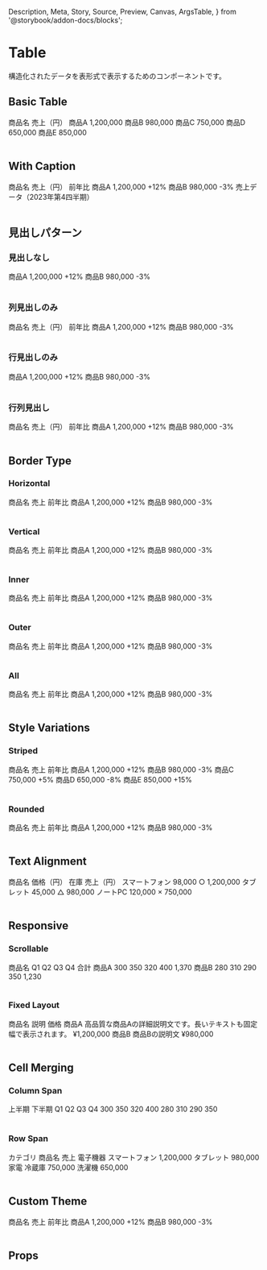   Description,
  Meta,
  Story,
  Source,
  Preview,
  Canvas,
  ArgsTable,
} from '@storybook/addon-docs/blocks';

# Table

<Meta title="Table" component={Table} />

構造化されたデータを表形式で表示するためのコンポーネントです。

## Basic Table

<Canvas>
  <Story name="Basic">
    <Table striped>
      <Table.Header>
        <Table.Row>
          <Table.Head>商品名</Table.Head>
          <Table.Head>売上（円）</Table.Head>
        </Table.Row>
      </Table.Header>
      <Table.Body>
        <Table.Row>
          <Table.Cell>商品A</Table.Cell>
          <Table.Cell>1,200,000</Table.Cell>
        </Table.Row>
        <Table.Row>
          <Table.Cell>商品B</Table.Cell>
          <Table.Cell>980,000</Table.Cell>
        </Table.Row>
        <Table.Row>
          <Table.Cell>商品C</Table.Cell>
          <Table.Cell>750,000</Table.Cell>
        </Table.Row>
        <Table.Row>
          <Table.Cell>商品D</Table.Cell>
          <Table.Cell>650,000</Table.Cell>
        </Table.Row>
        <Table.Row>
          <Table.Cell>商品E</Table.Cell>
          <Table.Cell>850,000</Table.Cell>
        </Table.Row>
      </Table.Body>
    </Table>
  </Story>
</Canvas>

## With Caption

<Canvas>
  <Story name="With Caption">
    <Table borderPattern="horizontal">
      <Table.Header>
        <Table.Row>
          <Table.Head>商品名</Table.Head>
          <Table.Head align="right">売上（円）</Table.Head>
          <Table.Head align="center">前年比</Table.Head>
        </Table.Row>
      </Table.Header>
      <Table.Body>
        <Table.Row>
          <Table.Head scope="row">商品A</Table.Head>
          <Table.Cell align="right">1,200,000</Table.Cell>
          <Table.Cell align="center">+12%</Table.Cell>
        </Table.Row>
        <Table.Row>
          <Table.Head scope="row">商品B</Table.Head>
          <Table.Cell align="right">980,000</Table.Cell>
          <Table.Cell align="center">-3%</Table.Cell>
        </Table.Row>
      </Table.Body>
      <Table.Caption>売上データ（2023年第4四半期）</Table.Caption>
    </Table>
  </Story>
</Canvas>

## 見出しパターン

### 見出しなし

<Canvas>
  <Story name="No Headers">
    <Table borderPattern="horizontal">
      <Table.Body>
        <Table.Row>
          <Table.Cell>商品A</Table.Cell>
          <Table.Cell>1,200,000</Table.Cell>
          <Table.Cell>+12%</Table.Cell>
        </Table.Row>
        <Table.Row>
          <Table.Cell>商品B</Table.Cell>
          <Table.Cell>980,000</Table.Cell>
          <Table.Cell>-3%</Table.Cell>
        </Table.Row>
      </Table.Body>
    </Table>
  </Story>
</Canvas>

### 列見出しのみ

<Canvas>
  <Story name="Column Headers Only">
    <Table borderPattern="horizontal">
      <Table.Header>
        <Table.Row>
          <Table.Head>商品名</Table.Head>
          <Table.Head align="right">売上（円）</Table.Head>
          <Table.Head align="center">前年比</Table.Head>
        </Table.Row>
      </Table.Header>
      <Table.Body>
        <Table.Row>
          <Table.Cell>商品A</Table.Cell>
          <Table.Cell align="right">1,200,000</Table.Cell>
          <Table.Cell align="center">+12%</Table.Cell>
        </Table.Row>
        <Table.Row>
          <Table.Cell>商品B</Table.Cell>
          <Table.Cell align="right">980,000</Table.Cell>
          <Table.Cell align="center">-3%</Table.Cell>
        </Table.Row>
      </Table.Body>
    </Table>
  </Story>
</Canvas>

### 行見出しのみ

<Canvas>
  <Story name="Row Headers Only">
    <Table borderPattern="horizontal">
      <Table.Body>
        <Table.Row>
          <Table.Head scope="row">商品A</Table.Head>
          <Table.Cell>1,200,000</Table.Cell>
          <Table.Cell>+12%</Table.Cell>
        </Table.Row>
        <Table.Row>
          <Table.Head scope="row">商品B</Table.Head>
          <Table.Cell>980,000</Table.Cell>
          <Table.Cell>-3%</Table.Cell>
        </Table.Row>
      </Table.Body>
    </Table>
  </Story>
</Canvas>

### 行列見出し

<Canvas>
  <Story name="Row and Column Headers">
    <Table borderPattern="horizontal">
      <Table.Header>
        <Table.Row>
          <Table.Head>商品名</Table.Head>
          <Table.Head align="right">売上（円）</Table.Head>
          <Table.Head align="center">前年比</Table.Head>
        </Table.Row>
      </Table.Header>
      <Table.Body>
        <Table.Row>
          <Table.Head scope="row">商品A</Table.Head>
          <Table.Cell align="right">1,200,000</Table.Cell>
          <Table.Cell align="center">+12%</Table.Cell>
        </Table.Row>
        <Table.Row>
          <Table.Head scope="row">商品B</Table.Head>
          <Table.Cell align="right">980,000</Table.Cell>
          <Table.Cell align="center">-3%</Table.Cell>
        </Table.Row>
      </Table.Body>
    </Table>
  </Story>
</Canvas>

## Border Type

### Horizontal

<Canvas>
  <Story name="Horizontal Borders">
    <Table borderPattern="horizontal">
      <Table.Header>
        <Table.Row>
          <Table.Head>商品名</Table.Head>
          <Table.Head>売上</Table.Head>
          <Table.Head>前年比</Table.Head>
        </Table.Row>
      </Table.Header>
      <Table.Body>
        <Table.Row>
          <Table.Head scope="row">商品A</Table.Head>
          <Table.Cell>1,200,000</Table.Cell>
          <Table.Cell>+12%</Table.Cell>
        </Table.Row>
        <Table.Row>
          <Table.Head scope="row">商品B</Table.Head>
          <Table.Cell>980,000</Table.Cell>
          <Table.Cell>-3%</Table.Cell>
        </Table.Row>
      </Table.Body>
    </Table>
  </Story>
</Canvas>

### Vertical

<Canvas>
  <Story name="Vertical Borders">
    <Table borderPattern="vertical">
      <Table.Header>
        <Table.Row>
          <Table.Head>商品名</Table.Head>
          <Table.Head>売上</Table.Head>
          <Table.Head>前年比</Table.Head>
        </Table.Row>
      </Table.Header>
      <Table.Body>
        <Table.Row>
          <Table.Head scope="row">商品A</Table.Head>
          <Table.Cell>1,200,000</Table.Cell>
          <Table.Cell>+12%</Table.Cell>
        </Table.Row>
        <Table.Row>
          <Table.Head scope="row">商品B</Table.Head>
          <Table.Cell>980,000</Table.Cell>
          <Table.Cell>-3%</Table.Cell>
        </Table.Row>
      </Table.Body>
    </Table>
  </Story>
</Canvas>

### Inner

<Canvas>
  <Story name="Inner Borders">
    <Table borderPattern="inner">
      <Table.Header>
        <Table.Row>
          <Table.Head>商品名</Table.Head>
          <Table.Head>売上</Table.Head>
          <Table.Head>前年比</Table.Head>
        </Table.Row>
      </Table.Header>
      <Table.Body>
        <Table.Row>
          <Table.Head scope="row">商品A</Table.Head>
          <Table.Cell>1,200,000</Table.Cell>
          <Table.Cell>+12%</Table.Cell>
        </Table.Row>
        <Table.Row>
          <Table.Head scope="row">商品B</Table.Head>
          <Table.Cell>980,000</Table.Cell>
          <Table.Cell>-3%</Table.Cell>
        </Table.Row>
      </Table.Body>
    </Table>
  </Story>
</Canvas>

### Outer

<Canvas>
  <Story name="Outer Borders">
    <Table borderPattern="outer">
      <Table.Header>
        <Table.Row>
          <Table.Head>商品名</Table.Head>
          <Table.Head>売上</Table.Head>
          <Table.Head>前年比</Table.Head>
        </Table.Row>
      </Table.Header>
      <Table.Body>
        <Table.Row>
          <Table.Head scope="row">商品A</Table.Head>
          <Table.Cell>1,200,000</Table.Cell>
          <Table.Cell>+12%</Table.Cell>
        </Table.Row>
        <Table.Row>
          <Table.Head scope="row">商品B</Table.Head>
          <Table.Cell>980,000</Table.Cell>
          <Table.Cell>-3%</Table.Cell>
        </Table.Row>
      </Table.Body>
    </Table>
  </Story>
</Canvas>

### All

<Canvas>
  <Story name="All Borders">
    <Table borderPattern="all">
      <Table.Header>
        <Table.Row>
          <Table.Head>商品名</Table.Head>
          <Table.Head>売上</Table.Head>
          <Table.Head>前年比</Table.Head>
        </Table.Row>
      </Table.Header>
      <Table.Body>
        <Table.Row>
          <Table.Head scope="row">商品A</Table.Head>
          <Table.Cell>1,200,000</Table.Cell>
          <Table.Cell>+12%</Table.Cell>
        </Table.Row>
        <Table.Row>
          <Table.Head scope="row">商品B</Table.Head>
          <Table.Cell>980,000</Table.Cell>
          <Table.Cell>-3%</Table.Cell>
        </Table.Row>
      </Table.Body>
    </Table>
  </Story>
</Canvas>

## Style Variations

### Striped

<Canvas>
  <Story name="Striped">
    <Table borderPattern="horizontal" striped>
      <Table.Header>
        <Table.Row>
          <Table.Head>商品名</Table.Head>
          <Table.Head>売上</Table.Head>
          <Table.Head>前年比</Table.Head>
        </Table.Row>
      </Table.Header>
      <Table.Body>
        <Table.Row>
          <Table.Head scope="row">商品A</Table.Head>
          <Table.Cell>1,200,000</Table.Cell>
          <Table.Cell>+12%</Table.Cell>
        </Table.Row>
        <Table.Row>
          <Table.Head scope="row">商品B</Table.Head>
          <Table.Cell>980,000</Table.Cell>
          <Table.Cell>-3%</Table.Cell>
        </Table.Row>
        <Table.Row>
          <Table.Head scope="row">商品C</Table.Head>
          <Table.Cell>750,000</Table.Cell>
          <Table.Cell>+5%</Table.Cell>
        </Table.Row>
        <Table.Row>
          <Table.Head scope="row">商品D</Table.Head>
          <Table.Cell>650,000</Table.Cell>
          <Table.Cell>-8%</Table.Cell>
        </Table.Row>
        <Table.Row>
          <Table.Head scope="row">商品E</Table.Head>
          <Table.Cell>850,000</Table.Cell>
          <Table.Cell>+15%</Table.Cell>
        </Table.Row>
      </Table.Body>
    </Table>
  </Story>
</Canvas>

### Rounded

<Canvas>
  <Story name="Rounded">
    <Table borderPattern="outer" rounded>
      <Table.Header>
        <Table.Row>
          <Table.Head>商品名</Table.Head>
          <Table.Head>売上</Table.Head>
          <Table.Head>前年比</Table.Head>
        </Table.Row>
      </Table.Header>
      <Table.Body>
        <Table.Row>
          <Table.Head scope="row">商品A</Table.Head>
          <Table.Cell>1,200,000</Table.Cell>
          <Table.Cell>+12%</Table.Cell>
        </Table.Row>
        <Table.Row>
          <Table.Head scope="row">商品B</Table.Head>
          <Table.Cell>980,000</Table.Cell>
          <Table.Cell>-3%</Table.Cell>
        </Table.Row>
      </Table.Body>
    </Table>
  </Story>
</Canvas>

## Text Alignment

<Canvas>
  <Story name="Text Alignment">
    <Table borderPattern="inner">
      <Table.Header>
        <Table.Row>
          <Table.Head>商品名</Table.Head>
          <Table.Head align="right">価格（円）</Table.Head>
          <Table.Head align="center">在庫</Table.Head>
          <Table.Head align="right">売上（円）</Table.Head>
        </Table.Row>
      </Table.Header>
      <Table.Body>
        <Table.Row>
          <Table.Head scope="row">スマートフォン</Table.Head>
          <Table.Cell align="right">98,000</Table.Cell>
          <Table.Cell align="center">○</Table.Cell>
          <Table.Cell align="right">1,200,000</Table.Cell>
        </Table.Row>
        <Table.Row>
          <Table.Head scope="row">タブレット</Table.Head>
          <Table.Cell align="right">45,000</Table.Cell>
          <Table.Cell align="center">△</Table.Cell>
          <Table.Cell align="right">980,000</Table.Cell>
        </Table.Row>
        <Table.Row>
          <Table.Head scope="row">ノートPC</Table.Head>
          <Table.Cell align="right">120,000</Table.Cell>
          <Table.Cell align="center">×</Table.Cell>
          <Table.Cell align="right">750,000</Table.Cell>
        </Table.Row>
      </Table.Body>
    </Table>
  </Story>
</Canvas>

## Responsive

### Scrollable

<Canvas>
  <Story name="Scrollable">
    <Table borderPattern="inner" scrollable={true} minCellWidth="100px">
      <Table.Header>
        <Table.Row>
          <Table.Head width="150px">商品名</Table.Head>
          <Table.Head>Q1</Table.Head>
          <Table.Head>Q2</Table.Head>
          <Table.Head>Q3</Table.Head>
          <Table.Head>Q4</Table.Head>
          <Table.Head width="100px">合計</Table.Head>
        </Table.Row>
      </Table.Header>
      <Table.Body>
        <Table.Row>
          <Table.Head scope="row">商品A</Table.Head>
          <Table.Cell>300</Table.Cell>
          <Table.Cell>350</Table.Cell>
          <Table.Cell>320</Table.Cell>
          <Table.Cell>400</Table.Cell>
          <Table.Cell>1,370</Table.Cell>
        </Table.Row>
        <Table.Row>
          <Table.Head scope="row">商品B</Table.Head>
          <Table.Cell>280</Table.Cell>
          <Table.Cell>310</Table.Cell>
          <Table.Cell>290</Table.Cell>
          <Table.Cell>350</Table.Cell>
          <Table.Cell>1,230</Table.Cell>
        </Table.Row>
      </Table.Body>
    </Table>
  </Story>
</Canvas>

### Fixed Layout

<Canvas>
  <Story name="Fixed Layout">
    <Table borderPattern="horizontal" layout="fixed">
      <Table.Header>
        <Table.Row>
          <Table.Head width="30%">商品名</Table.Head>
          <Table.Head width="50%">説明</Table.Head>
          <Table.Head width="20%">価格</Table.Head>
        </Table.Row>
      </Table.Header>
      <Table.Body>
        <Table.Row>
          <Table.Head scope="row">商品A</Table.Head>
          <Table.Cell>
            高品質な商品Aの詳細説明文です。長いテキストも固定幅で表示されます。
          </Table.Cell>
          <Table.Cell>¥1,200,000</Table.Cell>
        </Table.Row>
        <Table.Row>
          <Table.Head scope="row">商品B</Table.Head>
          <Table.Cell>商品Bの説明文</Table.Cell>
          <Table.Cell>¥980,000</Table.Cell>
        </Table.Row>
      </Table.Body>
    </Table>
  </Story>
</Canvas>

## Cell Merging

### Column Span

<Canvas>
  <Story name="Column Span">
    <Table borderPattern="all">
      <Table.Header>
        <Table.Row>
          <Table.Head colSpan={2}>上半期</Table.Head>
          <Table.Head colSpan={2}>下半期</Table.Head>
        </Table.Row>
        <Table.Row>
          <Table.Head>Q1</Table.Head>
          <Table.Head>Q2</Table.Head>
          <Table.Head>Q3</Table.Head>
          <Table.Head>Q4</Table.Head>
        </Table.Row>
      </Table.Header>
      <Table.Body>
        <Table.Row>
          <Table.Cell>300</Table.Cell>
          <Table.Cell>350</Table.Cell>
          <Table.Cell>320</Table.Cell>
          <Table.Cell>400</Table.Cell>
        </Table.Row>
        <Table.Row>
          <Table.Cell>280</Table.Cell>
          <Table.Cell>310</Table.Cell>
          <Table.Cell>290</Table.Cell>
          <Table.Cell>350</Table.Cell>
        </Table.Row>
      </Table.Body>
    </Table>
  </Story>
</Canvas>

### Row Span

<Canvas>
  <Story name="Row Span">
    <Table borderPattern="all">
      <Table.Header>
        <Table.Row>
          <Table.Head>カテゴリ</Table.Head>
          <Table.Head>商品名</Table.Head>
          <Table.Head>売上</Table.Head>
        </Table.Row>
      </Table.Header>
      <Table.Body>
        <Table.Row>
          <Table.Head
            scope="row"
            rowSpan={2}
            className="spui-Table-head--borderBottom"
          >
            電子機器
          </Table.Head>
          <Table.Cell>スマートフォン</Table.Cell>
          <Table.Cell>1,200,000</Table.Cell>
        </Table.Row>
        <Table.Row>
          <Table.Cell>タブレット</Table.Cell>
          <Table.Cell>980,000</Table.Cell>
        </Table.Row>
        <Table.Row>
          <Table.Head
            scope="row"
            rowSpan={2}
            className="spui-Table-head--borderBottom"
          >
            家電
          </Table.Head>
          <Table.Cell>冷蔵庫</Table.Cell>
          <Table.Cell>750,000</Table.Cell>
        </Table.Row>
        <Table.Row>
          <Table.Cell>洗濯機</Table.Cell>
          <Table.Cell>650,000</Table.Cell>
        </Table.Row>
      </Table.Body>
    </Table>
  </Story>
</Canvas>

## Custom Theme

<Canvas>
  <Story name="Custom Theme">
    <div
      style={{
        '--Table-head-backgroundColor': 'var(--color-surface-accent-primary)',
        '--Table-head-color': 'var(--color-text-high-emphasis-inverse)',
        '--Table-cell-borderColor': 'var(--color-border-accent-primary)',
      }}
    >
      <Table borderPattern="outer" rounded>
        <Table.Header>
          <Table.Row>
            <Table.Head>商品名</Table.Head>
            <Table.Head>売上</Table.Head>
            <Table.Head>前年比</Table.Head>
          </Table.Row>
        </Table.Header>
        <Table.Body>
          <Table.Row>
            <Table.Head scope="row">商品A</Table.Head>
            <Table.Cell>1,200,000</Table.Cell>
            <Table.Cell>+12%</Table.Cell>
          </Table.Row>
          <Table.Row>
            <Table.Head scope="row">商品B</Table.Head>
            <Table.Cell>980,000</Table.Cell>
            <Table.Cell>-3%</Table.Cell>
          </Table.Row>
        </Table.Body>
      </Table>
    </div>
  </Story>
</Canvas>

## Props

<ArgsTable of={Table} />
